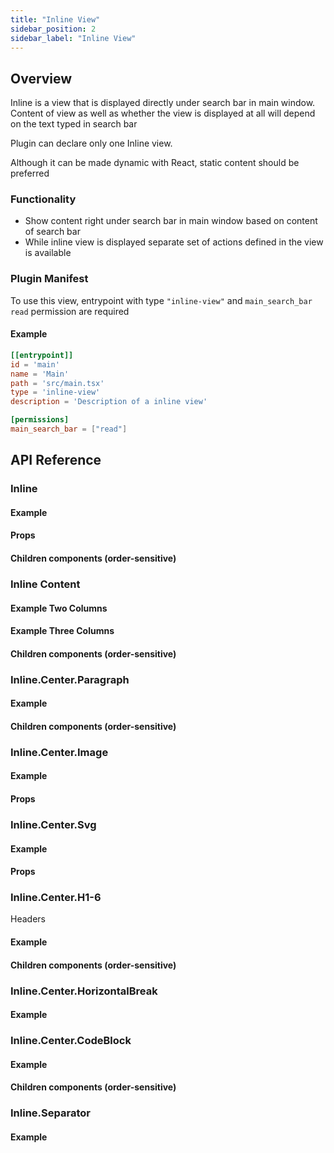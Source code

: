 ```yaml
---
title: "Inline View"
sidebar_position: 2
sidebar_label: "Inline View"
---
```













## Overview

Inline is a view that is displayed directly under search bar in main window.
Content of view as well as whether the view is displayed at all will depend on the text typed in search bar

Plugin can declare only one Inline view.

Although it can be made dynamic with React, static content should be preferred

<UiScreenshot imgPath="/img/generated-screenshots/ui_inline_main/main/default.png"/>

### Functionality
- Show content right under search bar in main window based on content of search bar
- While inline view is displayed separate set of actions defined in the view is available

### Plugin Manifest

To use this view, entrypoint with type `"inline-view"` and `main_search_bar` `read` permission are required

#### Example
```toml
[[entrypoint]]
id = 'main'
name = 'Main'
path = 'src/main.tsx'
type = 'inline-view'
description = 'Description of a inline view'

[permissions]
main_search_bar = ["read"]
```

## API Reference


### Inline
<InlineDescription/>

#### Example
<InlineCode/>

#### Props
<InlineProps/>

#### Children components (order-sensitive)
<InlineOrderedMembers/>



### Inline Content
<ContentDescription/>

#### Example Two Columns
<InlineTwoSectionsCode/>

#### Example Three Columns
<InlineThreeSectionsCode/>

#### Children components (order-sensitive)
<ContentOrderedMembers/>



### Inline.Center.Paragraph
<ParagraphDescription/>

#### Example
<InlineParagraphCode/>

#### Children components (order-sensitive)
<ParagraphOrderedMembers/>


### Inline.Center.Image
<ImageDescription/>

#### Example
<InlineImageCode/>

#### Props
<ImageProps/>


### Inline.Center.Svg
<SvgDescription/>

#### Example
<InlineSvgCode/>

#### Props
<SvgProps/>


### Inline.Center.H1-6
Headers

#### Example
<InlineHXCode/>

#### Children components (order-sensitive)
<HXMembers/>



### Inline.Center.HorizontalBreak
<HorizontalBreakDescription/>

#### Example
<InlineHorizontalBreakCode/>



### Inline.Center.CodeBlock
<CodeBlockDescription/>

#### Example
<InlineCodeBlockCode/>

#### Children components (order-sensitive)
<CodeBlockMembers/>




### Inline.Separator
<InlineSeparatorDescription/>

#### Example
<InlineSeparatorsCode/>
